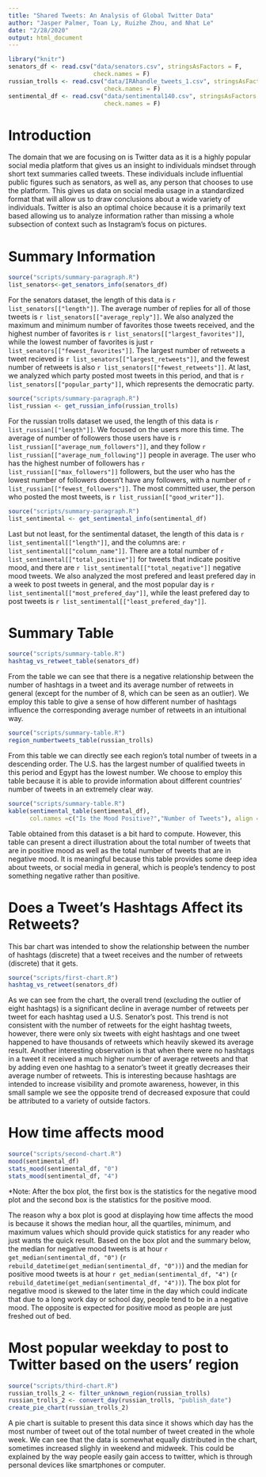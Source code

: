 ```yaml
---
title: "Shared Tweets: An Analysis of Global Twitter Data"
author: "Jasper Palmer, Toan Ly, Ruizhe Zhou, and Nhat Le"
date: "2/28/2020"
output: html_document
---
```


```r
library("knitr")
senators_df <- read.csv("data/senators.csv", stringsAsFactors = F,
                        check.names = F)
russian_trolls <- read.csv("data/IRAhandle_tweets_1.csv", stringsAsFactors = F,
                           check.names = F)
sentimental_df <- read.csv("data/sentimental140.csv", stringsAsFactors = F,
                           check.names = F)
```

<style>
.html-widget {
    margin: auto;
    margin-top: 25px;
    margin-bottom: 25px;
}
</style>

# Introduction

The domain that we are focusing on is Twitter data as it is a highly popular 
social media platform that gives us an insight to individuals mindset through 
short text summaries called tweets. These individuals include influential public
figures such as senators, as well as, any person that chooses to use the 
platform. This gives us data on social media usage in a standardized format that
will allow us to draw conclusions about a wide variety of individuals. Twitter 
is also an optimal choice because it is a primarily text based allowing us to 
analyze information rather than missing a whole subsection of context 
such as Instagram’s focus on pictures.

# Summary Information

```r
source("scripts/summary-paragraph.R")
list_senators<-get_senators_info(senators_df)
```
For the senators dataset, the length of this data is 
`r list_senators[["length"]]`. The average number of replies for all of those 
tweets is `r list_senators[["average_reply"]]`. We also analyzed the maximum and
minimum number of favorites those tweets received, and the highest number of 
favorites is `r list_senators[["largest_favorites"]]`, while the lowest number 
of favorites is just `r list_senators[["fewest_favorites"]]`. The largest number
of retweets a tweet recieved is `r list_senators[["largest_retweets"]]`, and the
fewest number of retweets is also `r list_senators[["fewest_retweets"]]`. At 
last, we analyzed which party posted most tweets in this period, and that is 
`r list_senators[["popular_party"]]`, which represents the democratic party. 

```r
source("scripts/summary-paragraph.R")
list_russian <- get_russian_info(russian_trolls)
```
For the russian trolls dataset we used, the length of this data is 
`r list_russian[["length"]]`. We focused on the users more this time. The 
average of number of followers those users have is 
`r list_russian[["average_num_followers"]]`, and they follow 
`r list_russian[["average_num_following"]]` people in average. The user who has 
the highest number of followers has `r list_russian[["max_followers"]]` 
followers, but the user who has the lowest number of followers doesn't have any 
followers, with a number of `r list_russian[["fewest_followers"]]`. The most 
committed user, the person who posted the most tweets, is 
`r list_russian[["good_writer"]]`.

```r
source("scripts/summary-paragraph.R")
list_sentimental <- get_sentimental_info(sentimental_df)
```
Last but not least, for the sentimental dataset, the length of this data is 
`r list_sentimental[["length"]]`, and the columns are: 
`r list_sentimental[["column_name"]]`. There are a total number of 
`r list_sentimental[["total_positive"]]` for tweets that indicate positive mood,
and there are `r list_sentimental[["total_negative"]]` negative mood tweets. We 
also analyzed the most prefered and least prefered day in a week to post tweets 
in general, and the most popular day is 
`r list_sentimental[["most_prefered_day"]]`, while the least prefered day to 
post tweets is `r list_sentimental[["least_prefered_day"]]`. 

# Summary Table

```r
source("scripts/summary-table.R")
hashtag_vs_retweet_table(senators_df)
```
  
From the table we can see that there is a negative relationship between
the number of hashtags in a tweet and its average number of retweets in
general (except for the number of 8, which can be seen as an outlier). 
We employ this table to give a sense of how different number of hashtags 
influence the corresponding average number of retweets in an intuitional way. 
  
```r
source("scripts/summary-table.R")
region_numbertweets_table(russian_trolls)
```
  
From this table we can directly see each region's total number of tweets 
in a descending order. The U.S. has the largest number of qualified tweets 
in this period and Egypt has the lowest number. We choose to employ this 
table because it is able to provide information about different countries' 
number of tweets in an extremely clear way. 
  
```r
source("scripts/summary-table.R")
kable(sentimental_table(sentimental_df), 
      col.names =c("Is the Mood Positive?","Number of Tweets"), align = "l")
```
  
Table obtained from this dataset is a bit hard to compute. However, this 
table can present a direct illustration about the total number of tweets 
that are in positive mood as well as the total number of tweets that are 
in negative mood. It is meaningful because this table provides some deep 
idea about tweets, or social media in general, which is people's tendency 
to post something negative rather than positive.

# Does a Tweet's Hashtags Affect its Retweets?

This bar chart was intended to show the relationship between the number
of hashtags (discrete) that a tweet receives and the number of retweets
(discrete) that it gets.

```r
source("scripts/first-chart.R")
hashtag_vs_retweet(senators_df)
```

As we can see from the chart, the overall trend (excluding the outlier of eight
hashtags) is a significant decline in average number of retweets per tweet for
each hashtag used a U.S. Senator's post. This trend is not consistent with the
number of retweets for the eight hashtag tweets, however, there were only six
tweets with eight hashtags and one tweet happened to have thousands of retweets 
which heavily skewed its average result. Another interesting observation is that 
when there were no hashtags in a tweet it received a much higher number of 
average retweets and that by adding even one hashtag to a senator’s tweet it 
greatly decreases their average number of retweets. This is interesting because 
hashtags are intended to increase visibility and promote awareness, however, in 
this small sample we see the opposite trend of decreased exposure that could be
attributed to a variety of outside factors.

# How time affects mood

```r
source("scripts/second-chart.R")
mood(sentimental_df)
stats_mood(sentimental_df, "0")
stats_mood(sentimental_df, "4")
```

*Note: After the box plot, the first box is the statistics for the negative mood
plot and the second box is the statistics for the positive mood.

The reason why a box plot is good at displaying how time affects the mood is
because it shows the median hour, all the quartiles, minimum, and maximum
values which should provide quick statistics for any reader who just wants the
quick result. Based on the box plot and the summary below, the median for
negative mood tweets is at hour `r get_median(sentimental_df, "0")`
(`r rebuild_datetime(get_median(sentimental_df, "0"))`) and the median for
positive mood tweets is at hour `r get_median(sentimental_df, "4")`
(`r rebuild_datetime(get_median(sentimental_df, "4"))`). The box plot for
negative mood is skewed to the later time in the day which could indicate that
due to a long work day or school day, people tend to be in a negative mood. The
opposite is expected for positive mood as people are just freshed out of bed.

# Most popular weekday to post to Twitter based on the users’ region

```r
source("scripts/third-chart.R")
russian_trolls_2 <- filter_unknown_region(russian_trolls)
russian_trolls_2 <- convert_day(russian_trolls, "publish_date")
create_pie_chart(russian_trolls_2)
```

A pie chart is suitable to present this data since it shows which day has the most number of tweet out of the total number of tweet created in the whole week. We can see that the data is somewhat equally distributed in the chart, sometimes increased slighly in weekend and midweek. This could be explained by the way people easily gain access to twitter, which is through personal devices like smartphones or computer.